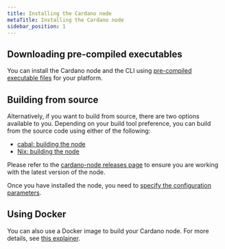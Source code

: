 ```yaml
---
title: Installing the Cardano node
metaTitle: Installing the Cardano node
sidebar_position: 1
---
```


## Downloading pre-compiled executables

You can install the Cardano node and the CLI using
[pre-compiled executable files](https://github.com/input-output-hk/cardano-node#executables)
for your platform.

## Building from source

Alternatively, if you want to build from source, there are two options available
to you. Depending on your build tool preference, you can build from the source
code using either of the following:

- [cabal: building the node](https://github.com/input-output-hk/cardano-node-wiki/blob/main/docs/getting-started/install.md)
- [Nix: building the node](https://github.com/input-output-hk/cardano-node-wiki/blob/main/docs/getting-started/building-the-node-using-nix.md)

Please refer to the
[cardano-node releases page](https://github.com/input-output-hk/cardano-node/releases/latest)
to ensure you are working with the latest version of the node.

Once you have installed the node, you need to
[specify the configuration parameters](https://github.com/input-output-hk/cardano-node-wiki/blob/main/docs/getting-started/understanding-config-files.md).

## Using Docker

You can also use a Docker image to build your Cardano node. For more details,
see
[this explainer](https://github.com/input-output-hk/cardano-node-wiki/blob/main/docs/Docker.md).

